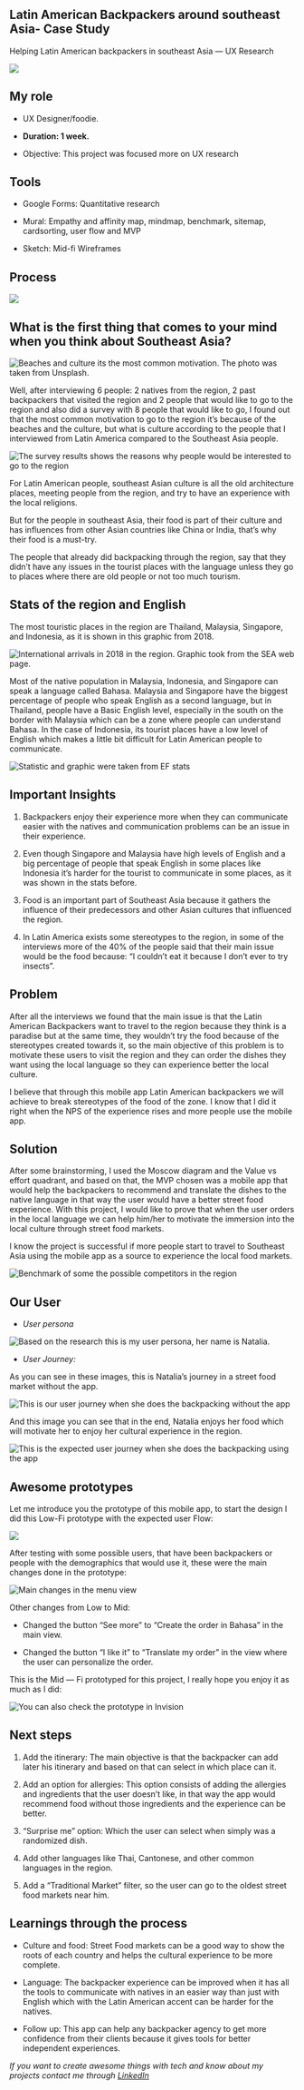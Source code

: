 
<Layout>
 
## Latin American Backpackers around southeast Asia- Case Study

Helping Latin American backpackers in southeast Asia — UX Research

![](https://cdn-images-1.medium.com/max/5696/1*2mLq57jAM7EXq37MvsqlTw.png)

## My role

* UX Designer/foodie.

* **Duration: 1 week.**

* Objective: This project was focused more on UX research

## Tools

* Google Forms: Quantitative research

* Mural: Empathy and affinity map, mindmap, benchmark, sitemap, cardsorting, user flow and MVP

* Sketch: Mid-fi Wireframes

## Process

![](https://cdn-images-1.medium.com/max/8896/1*0rq9Seg7V8DiIfiQvPpHmQ.png)

## What is the first thing that comes to your mind when you think about Southeast Asia?

![Beaches and culture its the most common motivation. The photo was taken from [Unsplash](http://unsplash.com/).](https://cdn-images-1.medium.com/max/5756/1*u86eD1VhVeWNy1KMulygmQ.png)

Well, after interviewing 6 people: 2 natives from the region, 2 past backpackers that visited the region and 2 people that would like to go to the region and also did a survey with 8 people that would like to go, I found out that the most common motivation to go to the region it’s because of the beaches and the culture, but what is culture according to the people that I interviewed from Latin America compared to the Southeast Asia people.

![The survey results shows the reasons why people would be interested to go to the region](https://cdn-images-1.medium.com/max/5684/1*GGWvRrVJyrN_PAHVc4lZ3g.png)

For Latin American people, southeast Asian culture is all the old architecture places, meeting people from the region, and try to have an experience with the local religions.

But for the people in southeast Asia, their food is part of their culture and has influences from other Asian countries like China or India, that’s why their food is a must-try.

The people that already did backpacking through the region, say that they didn’t have any issues in the tourist places with the language unless they go to places where there are old people or not too much tourism.

## Stats of the region and English

The most touristic places in the region are Thailand, Malaysia, Singapore, and Indonesia, as it is shown in this graphic from 2018.

![**International arrivals in 2018 in the region. Graphic took from the [SEA web page.](https://www.aseanstats.org/)**](https://cdn-images-1.medium.com/max/2876/1*g8DrcJ8qGbleQt-yt_qRQQ.png)

Most of the native population in Malaysia, Indonesia, and Singapore can speak a language called Bahasa. Malaysia and Singapore have the biggest percentage of people who speak English as a second language, but in Thailand, people have a Basic English level, especially in the south on the border with Malaysia which can be a zone where people can understand Bahasa. In the case of Indonesia, its tourist places have a low level of English which makes a little bit difficult for Latin American people to communicate.

![Statistic and graphic were taken from [EF stats](https://www.ef.com/wwen/epi/regions/asia/indonesia/)](https://cdn-images-1.medium.com/max/5752/1*N05ob5sJRKtZ3IVM_l_xoA.png)

## Important Insights

 1. Backpackers enjoy their experience more when they can communicate easier with the natives and communication problems can be an issue in their experience.

 2. Even though Singapore and Malaysia have high levels of English and a big percentage of people that speak English in some places like Indonesia it’s harder for the tourist to communicate in some places, as it was shown in the stats before.

 3. Food is an important part of Southeast Asia because it gathers the influence of their predecessors and other Asian cultures that influenced the region.

 4. In Latin America exists some stereotypes to the region, in some of the interviews more of the 40% of the people said that their main issue would be the food because: “I couldn’t eat it because I don’t ever to try insects”.

## Problem

After all the interviews we found that the main issue is that the Latin American Backpackers want to travel to the region because they think is a paradise but at the same time, they wouldn’t try the food because of the stereotypes created towards it, so the main objective of this problem is to motivate these users to visit the region and they can order the dishes they want using the local language so they can experience better the local culture.

I believe that through this mobile app Latin American backpackers we will achieve to break stereotypes of the food of the zone. I know that I did it right when the NPS of the experience rises and more people use the mobile app.

## Solution

After some brainstorming, I used the Moscow diagram and the Value vs effort quadrant, and based on that, the MVP chosen was a mobile app that would help the backpackers to recommend and translate the dishes to the native language in that way the user would have a better street food experience. With this project, I would like to prove that when the user orders in the local language we can help him/her to motivate the immersion into the local culture through street food markets.

I know the project is successful if more people start to travel to Southeast Asia using the mobile app as a source to experience the local food markets.

![Benchmark of some the possible competitors in the region](https://cdn-images-1.medium.com/max/3712/1*CHoJqkSyp_zjHdZWQbRtPw.png)

## Our User

* *User persona*

![Based on the research this is my user persona, her name is Natalia.](https://cdn-images-1.medium.com/max/6400/1*UhCzcIbpVxMndErI2z9KuQ.png)

* *User Journey:*

As you can see in these images, this is Natalia’s journey in a street food market without the app.

![This is our user journey when she does the backpacking without the app](https://cdn-images-1.medium.com/max/2048/1*q1HV3PxMwRky4nItt9yHEQ.png)

And this image you can see that in the end, Natalia enjoys her food which will motivate her to enjoy her cultural experience in the region.

![This is the expected user journey when she does the backpacking using the app](https://cdn-images-1.medium.com/max/2048/1*C536PgYmwh533GFgD62FPA.png)

## Awesome prototypes

Let me introduce you the prototype of this mobile app, to start the design I did this Low-Fi prototype with the expected user Flow:

![](https://cdn-images-1.medium.com/max/5296/1*fL3KkcMe0eKcEYLvlDTioQ.png)

After testing with some possible users, that have been backpackers or people with the demographics that would use it, these were the main changes done in the prototype:

![Main changes in the menu view](https://cdn-images-1.medium.com/max/4280/1*_Nxs2KQEmjqgNfm1YsTnsg.png)

Other changes from Low to Mid:

* Changed the button “See more” to “Create the order in Bahasa” in the main view.

* Changed the button “I like it” to “Translate my order” in the view where the user can personalize the order.

This is the Mid — Fi prototyped for this project, I really hope you enjoy it as much as I did:

![You can also check the prototype in [Invision](https://bit.ly/36BvXqa)](https://cdn-images-1.medium.com/max/2000/1*pKRadVxH66FxJ2Pq5d7NQA.gif)

## Next steps

 1. Add the itinerary: The main objective is that the backpacker can add later his itinerary and based on that can select in which place can it.

 2. Add an option for allergies: This option consists of adding the allergies and ingredients that the user doesn’t like, in that way the app would recommend food without those ingredients and the experience can be better.

 3. “Surprise me” option: Which the user can select when simply was a randomized dish.

 4. Add other languages like Thai, Cantonese, and other common languages in the region.

 5. Add a “Traditional Market” filter, so the user can go to the oldest street food markets near him.

## Learnings through the process

* Culture and food: Street Food markets can be a good way to show the roots of each country and helps the cultural experience to be more complete.

* Language: The backpacker experience can be improved when it has all the tools to communicate with natives in an easier way than just with English which with the Latin American accent can be harder for the natives.

* Follow up: This app can help any backpacker agency to get more confidence from their clients because it gives tools for better independent experiences.

*If you want to create awesome things with tech and know about my projects contact me through [LinkedIn ](https://www.linkedin.com/in/paola-latino/)*

</Layout>
